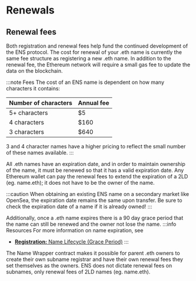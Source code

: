 # Renewals

## Renewal fees
Both registration and renewal fees help fund the continued development of the ENS protocol. The cost for renewal of your .eth name is currently the same fee structure as registering a new .eth name. In addition to the renewal fee, the Ethereum network will require a small gas fee to update the data on the blockchain.

:::note Fees
The cost of an ENS name is dependent on how many characters it contains:

| Number of characters | Annual fee  |
| -------------------- | ----------- |
| 5+ characters        | $5          |
| 4 characters         | $160        |
| 3 characters         | $640        |

3 and 4 character names have a higher pricing to reflect the small number of these names available.
:::

All .eth names have an expiration date, and in order to maintain ownership of the name, it must be renewed so that it has a valid expiration date. Any Ethereum wallet can pay the renewal fees to extend the expiration of a 2LD (eg. name.eth); it does not have to be the owner of the name.

:::caution
When obtaining an existing ENS name on a secondary market like OpenSea, the expiration date remains the same upon transfer. Be sure to check the expiration date of a name if it is already owned!
:::

Additionally, once a .eth name expires there is a 90 day grace period that the name can still be renewed and the owner not lose the name.
:::info Resources
For more information on name expiration, see
 - [**Registration:** Name Lifecycle (Grace Period)](/docs/core/registration/name-lifecycle#grace-period)
:::

The Name Wrapper contract makes it possible for parent .eth owners to create their own subname registrar and have their own renewal fees they set themselves as the owners. ENS does not dictate renewal fees on subnames, only renewal fees of 2LD names (eg. name.eth).
